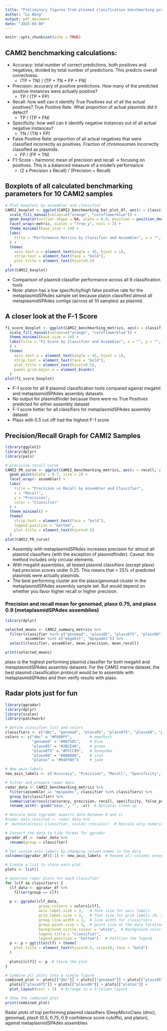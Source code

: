 ---
title: "Preliminary figures from plasmid clasification benchmarking project"
author: "Lu Wang"
output: pdf_document
date: "2025-04-08"
---

```{r setup, include=FALSE}
knitr::opts_chunk$set(echo = TRUE)
```
## CAMI2 benchmarking calculations:
* Accuracy: total number of correct predictions, both positives and negatives, divided by total number of predictions. This predicts overall correctness.
  * (TP + TN) / (TP + TN + FP + FN)
* Precision: accuracy of positive predictions. How many of the predicted positive instances were actually positive?
  * TP / (TP + FP)
* Recall: how well can it identify True Positives out of all the actual positives? True Positive Rate. What proportion of actual plasmids did it detect?
  * TP / (TP + FN)
* Specificity: how well can it identify negative instances out of all actual negative instances?
  * TN / (TN + FP) 
* False Positive Rate: proportion of all actual negatives that were classified incorrectly as positives. Fraction of chromosomes incorrectly classified as plasmids. 
  * FP / (FP + TN)
* F1-Score - harmonic mean of precision and recall → focusing on positives. This is a balanced measure of a model’s performance 
  * (2 x Precision x Recall) / (Precision + Recall)


## Boxplots of all calculated benchmarking parameters for 10 CAMI2 samples
```{r pressure, echo=FALSE}
# Plot boxplots by assembler and classifier
CAMI2_boxplot <- ggplot(CAMI2_benchmarking_bar_plot_df, aes(x = classifier, y = value, fill = assembler)) +
  scale_fill_manual(values=c("orange", "cornflowerblue")) + 
  geom_boxplot(outlier.shape = NA, alpha = 0.8, position = position_dodge(width = 0.8)) +
  facet_wrap(~metric, scales = "free_y", ncol = 2) +
  theme_minimal(base_size = 14) +
  labs(
    title = "Performance Metrics by Classifier and Assembler", x = "", y = "", fill = "",
  ) +
  theme(
    axis.text.x = element_text(angle = 45, hjust = 1),
    strip.text = element_text(face = "bold"),
    plot.title = element_text(hjust=0.5)
  )
plot(CAMI2_boxplot)
```
* Comparison of plasmid classifier performance across all 9 classification tools
* Note: platon has a low specificity/high false positive rate for the metaplasmidSPAdes sample set because platon classified almost all metaplasmidSPAdes contigs (across all 10 samples) as plasmid.

## A closer look at the F-1 Score

```{r pressure, echo=FALSE}
f1_score_boxplot <- ggplot(CAMI2_benchmarking_metrics, aes(x = classifier, y = f1_score, fill = assembler)) + geom_boxplot(position = position_dodge(width=0.8)) + 
  scale_fill_manual(values=c("orange", "cornflowerblue")) + 
  theme_minimal(base_size = 14) +
  labs(title = "F1 Score by Classifier and Assembler", x = "", y = "", fill = "",
  ) +
  theme(
    axis.text.x = element_text(angle = 45, hjust = 1),
    strip.text = element_text(face = "bold"),
    plot.title = element_text(hjust=0.5),
    panel.grid.major.x = element_blank()
  )
plot(f1_score_boxplot)
```
 * F-1 score for all 9 plasmid classification tools compared against megahit and metaplasmidSPAdes assembly datasets. 
 * No output for plasmidfinder because there were no True Positives predicted for either assembly dataset
 * F-1 score better for all classifiers for metaplasmidSPAdes assembly dataset
 * Plasx with 0.5 cut off had the highest F-1 score


## Precision/Recall Graph for CAMI2 Samples

```{r pressure, echo=FALSE}
library(ggplot2)
library(dplyr)
library(pals)

# precision-recall curve
CAMI2_PR_curve <- ggplot(CAMI2_benchmarking_metrics, aes(x = recall, y = precision, color = classifier)) + scale_color_manual(values=unname(alphabet())) +
  geom_point(alpha = 0.7, size = 2) +
  facet_wrap(~ assembler) +
  labs(
    title = "Precision vs Recall by Assembler and Classifier",
    x = "Recall",
    y = "Precision",
    color = "Classifier"
  ) +
  theme_minimal() +
  theme(
    strip.text = element_text(face = "bold"),
    legend.position = "bottom",
    plot.title = element_text(hjust=0.5)
  )
plot(CAMI2_PR_curve)

```
* Assembly with metaplasmidSPAdes increases precision for almost all plasmid classifiers (with the exception of plasmidfinder). Caveat: this method includes only circular elements.
* With megahit assemblies, all tested plasmid classifiers (except plasx) had precision scores under 0.25. This means that < 25% of predicted plasmids were actually plasmids. 
* The best performing cluster are the plasx/genomad cluster in the metaplasmidSPAdes assembly sample set. But would depend on whether you favor higher recall or higher precision.

### Precision and recall mean for genomad, plasx 0.75, and plasx 0.9 (metaplasmidSPAdes assemblies)
```{r pressure, echo=FALSE}
library(dplyr)

selected_means <- CAMI2_summary_metrics %>%
  filter(classifier %in% c("genomad", "plasx05", "plasx075", "plasx09"),
         assembler %in% c("megahit", "mpspades")) %>%
  select(classifier, assembler, mean_precision, mean_recall)

print(selected_means)
```
plasx is the highest performing plasmid classifier for both megahit and metaplasmidSPAdes assembly datasets. For the CAMI2 marine dataset, the best plasmid classification protocol would be to assemble with metaplasmidSPAdes and then verify results with plasx. 

## Radar plots just for fun

```{r pressure, echo=FALSE}
library(ggradar)
library(dplyr)
library(scales)
library(patchwork)

# Define classifier list and colors
classifiers <- c("dmc", "genomad", "plasx05", "plasx075", "plasx09", "platon")
colors <- c("dmc" = "#F0A0FF",        # amethyst
            "genomad" = "#0075DC",    # blue
            "plasx05" = "#2BCE48",    # green
            "plasx075" = "#FFCC99",   # honeydew
            "plasx09" = "#808080",    # iron
            "platon" = "#94FFB5")     # jade

# New axis labels
new_axis_labels <- c("Accuracy", "Precision", "Recall", "Specificity", "FPR")

# Filter and prepare radar data
radar_data <- CAMI2_benchmarking_metrics %>%
  filter(assembler == "mpspades", classifier %in% classifiers) %>%
  group_by(classifier) %>%
  summarise(across(c(accuracy, precision, recall, specificity, false_positive_rate), mean), .groups = "drop") %>%
  rename_with(~ gsub("mean_", "", .x))  # Optional clean-up

# Rescale data (ggradar expects data between 0 and 1)
#radar_data_rescaled <- radar_data %>%
#  mutate(across(-Classifier, scales::rescale))  # Rescale only numeric columns

# Convert the data to tidy format for ggradar
ggradar_df <- radar_data %>%
  rename(group = classifier)

# Set custom axis labels by changing column names in the data
colnames(ggradar_df)[-1] <- new_axis_labels  # Rename all columns except the first one (group)

# Create a list to store each plot
plots <- list()

# Generate radar plots for each classifier
for (clf in classifiers) {
  clf_data <- ggradar_df %>%
    filter(group == clf)
  
  p <- ggradar(clf_data,
               group.colours = colors[clf],
               axis.label.size = 3,   # font size for axis labels
               grid.label.size = 3,   # font size for grid labels (0, 50, 100)
               group.line.width = 1,  # line width for classifiers
               group.point.size = 3,  # point size at the data locations
               background.circle.colour = "white",  # Background color of the circle
               legend.title = "classifier",
               legend.position = "bottom")   # Position the legend 
  p <- p + ggtitle(clf) + theme(
    plot.title = element_text(hjust=0.5, size=10, face = "bold")
  )
  
  plots[[clf]] <- p  # Store the plot
}

# Combine all plots into a single figure
combined_plot <- plots[["dmc"]] + plots[["genomad"]] + plots[["plasx05"]] +
  plots[["plasx075"]] + plots[["plasx09"]] + plots[["platon"]] +
  plot_layout(ncol = 3)  # Arrange in a 3-column layout

# Show the combined plot
print(combined_plot)

```

 Radar plots of top performing plasmid classifiers (DeepMicroClass (dmc), genomad, plasX (0.5, 0.75, 0.9 confidence score cutoffs), and platon), against metaplasmidSPAdes assemblies


